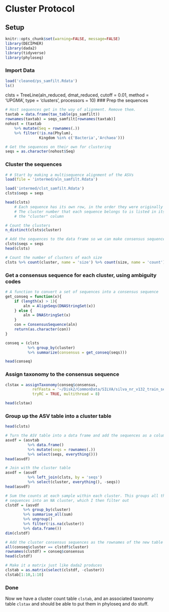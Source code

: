 Cluster Protocol
================

## Setup 

```r
knitr::opts_chunk$set(warning=FALSE, message=FALSE)
library(DECIPHER)
library(dada2)
library(tidyverse)
library(phyloseq)
```

### Import Data

```r
load('cleaned/ps_samfilt.Rdata')
ls()
```

clsts = TreeLine(aln_reduced, dmat_reduced, cutoff = 0.01, method = 'UPGMA',
                 type = 'clusters', processors = 10)
### Prep the sequences

```r
# Host sequences get in the way of alignment. Remove them.
taxtab = data.frame(tax_table(ps_samfilt))
rownames(taxtab) = seqs_samfilt[rownames(taxtab)]
nohost = (taxtab
	%>% mutate(Seq = rownames(.))
	%>% filter(!is.na(Phylum),
			   Kingdom %in% c('Bacteria','Archaea')))

# Get the sequences on their own for clustering
seqs = as.character(nohost$Seq)
```

### Cluster the sequences

```r
# # Start by making a multisequence alignment of the ASVs
load(file = 'intermed/aln_samfilt.Rdata')

load('intermed/clst_samfilt.Rdata')
clsts$seqs = seqs

head(clsts)
	# Each sequence has its own row, in the order they were originally listed in
	# The cluster number that each sequence belongs to is listed in its row in
	# the "cluster" column

# Count the clusters
n_distinct(clsts$cluster)

# Add the sequences to the data frame so we can make consensus sequences
clsts$seqs = seqs
head(clsts)

# Count the number of clusters of each size
clsts %>% count(cluster, name = 'size') %>% count(size, name = 'count')
```

### Get a consensus sequence for each cluster, using ambiguity codes

```r
# A function to convert a set of sequences into a consensus sequence
get_conseq = function(x){
	if (length(x) > 1){
		aln = AlignSeqs(DNAStringSet(x))
	} else {
		aln = DNAStringSet(x)
	}
	con = ConsensusSequence(aln)
	return(as.character(con))
}

conseq = (clsts
		  %>% group_by(cluster)
		  %>% summarize(consensus = get_conseq(seqs)))

head(conseq)
```

### Assign taxonomy to the consensus sequence

```r
clstax = assignTaxonomy(conseq$consensus, 
			refFasta = '~/Disk2/CommonData/SILVA/silva_nr_v132_train_set.fa',
			tryRC = TRUE, multithread = 8)

head(clstax)
```

### Group up the ASV table into a cluster table

```r
head(clsts)

# Turn the ASV table into a data frame and add the sequences as a column
asvdf = (asvtab
		  %>% data.frame()
		  %>% mutate(seqs = rownames(.))
		  %>% select(seqs, everything()))
head(asvdf)

# Join with the cluster table
asvdf = (asvdf
		  %>% left_join(clsts, by = 'seqs')
		  %>% select(cluster, everything(), -seqs))
head(asvdf)

# Sum the counts at each sample within each cluster. This groups all the 'host'
# sequences into an NA cluster, which I then filter out
clstdf = (asvdf
		%>% group_by(cluster)
		%>% summarise_all(sum)
		%>% ungroup()
		%>% filter(!is.na(cluster))
		%>% data.frame())
dim(clstdf)

# Add the cluster consensus sequences as the rownames of the new table 
all(conseq$cluster == clstdf$cluster)
rownames(clstdf) = conseq$consensus
head(clstdf)

# Make it a matrix just like dada2 produces
clstab = as.matrix(select(clstdf, -cluster))
clstab[1:10,1:10]
```

### Done

Now we have a cluster count table `clstab`, and an associated taxonomy table
`clstax` and should be able to put them in phyloseq and do stuff.

```r

```
